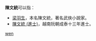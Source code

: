'''陳文統'''可以指：
* [[梁羽生|梁羽生]]，本名陳文統，著名武俠小說家。
* [[陳文統_(進士)|陳文統 (進士)]]，越南阮朝成泰十三年進士。

{{disambig}}

[[Category:三字陈姓人名消歧义|wen]]